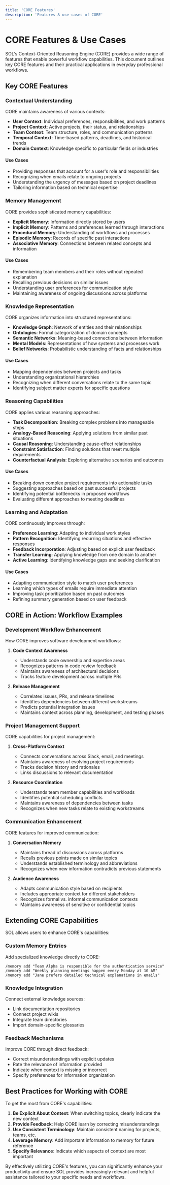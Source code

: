 ```yaml
---
title: 'CORE Features'
description: 'Features & use-cases of CORE'
---
```


# CORE Features & Use Cases

SOL's Context-Oriented Reasoning Engine (CORE) provides a wide range of features that enable powerful workflow capabilities. This document outlines key CORE features and their practical applications in everyday professional workflows.

## Key CORE Features

### Contextual Understanding

CORE maintains awareness of various contexts:

- **User Context**: Individual preferences, responsibilities, and work patterns
- **Project Context**: Active projects, their status, and relationships
- **Team Context**: Team structure, roles, and communication patterns
- **Temporal Context**: Time-based patterns, deadlines, and historical trends
- **Domain Context**: Knowledge specific to particular fields or industries

#### Use Cases
- Providing responses that account for a user's role and responsibilities
- Recognizing when emails relate to ongoing projects
- Understanding the urgency of messages based on project deadlines
- Tailoring information based on technical expertise

### Memory Management

CORE provides sophisticated memory capabilities:

- **Explicit Memory**: Information directly stored by users
- **Implicit Memory**: Patterns and preferences learned through interactions
- **Procedural Memory**: Understanding of workflows and processes
- **Episodic Memory**: Records of specific past interactions
- **Associative Memory**: Connections between related concepts and information

#### Use Cases
- Remembering team members and their roles without repeated explanation
- Recalling previous decisions on similar issues
- Understanding user preferences for communication style
- Maintaining awareness of ongoing discussions across platforms

### Knowledge Representation

CORE organizes information into structured representations:

- **Knowledge Graph**: Network of entities and their relationships
- **Ontologies**: Formal categorization of domain concepts
- **Semantic Networks**: Meaning-based connections between information
- **Mental Models**: Representations of how systems and processes work
- **Belief Networks**: Probabilistic understanding of facts and relationships

#### Use Cases
- Mapping dependencies between projects and tasks
- Understanding organizational hierarchies
- Recognizing when different conversations relate to the same topic
- Identifying subject matter experts for specific questions

### Reasoning Capabilities

CORE applies various reasoning approaches:

- **Task Decomposition**: Breaking complex problems into manageable steps
- **Analogy-Based Reasoning**: Applying solutions from similar past situations
- **Causal Reasoning**: Understanding cause-effect relationships
- **Constraint Satisfaction**: Finding solutions that meet multiple requirements
- **Counterfactual Analysis**: Exploring alternative scenarios and outcomes

#### Use Cases
- Breaking down complex project requirements into actionable tasks
- Suggesting approaches based on past successful projects
- Identifying potential bottlenecks in proposed workflows
- Evaluating different approaches to meeting deadlines

### Learning and Adaptation

CORE continuously improves through:

- **Preference Learning**: Adapting to individual work styles
- **Pattern Recognition**: Identifying recurring situations and effective responses
- **Feedback Incorporation**: Adjusting based on explicit user feedback
- **Transfer Learning**: Applying knowledge from one domain to another
- **Active Learning**: Identifying knowledge gaps and seeking clarification

#### Use Cases
- Adapting communication style to match user preferences
- Learning which types of emails require immediate attention
- Improving task prioritization based on past outcomes
- Refining summary generation based on user feedback

## CORE in Action: Workflow Examples

### Development Workflow Enhancement

How CORE improves software development workflows:

1. **Code Context Awareness**
   - Understands code ownership and expertise areas
   - Recognizes patterns in code review feedback
   - Maintains awareness of architectural decisions
   - Tracks feature development across multiple PRs

2. **Release Management**
   - Correlates issues, PRs, and release timelines
   - Identifies dependencies between different workstreams
   - Predicts potential integration issues
   - Maintains context across planning, development, and testing phases

### Project Management Support

CORE capabilities for project management:

1. **Cross-Platform Context**
   - Connects conversations across Slack, email, and meetings
   - Maintains awareness of evolving project requirements
   - Tracks decision history and rationales
   - Links discussions to relevant documentation

2. **Resource Coordination**
   - Understands team member capabilities and workloads
   - Identifies potential scheduling conflicts
   - Maintains awareness of dependencies between tasks
   - Recognizes when new tasks relate to existing workstreams

### Communication Enhancement

CORE features for improved communication:

1. **Conversation Memory**
   - Maintains thread of discussions across platforms
   - Recalls previous points made on similar topics
   - Understands established terminology and abbreviations
   - Recognizes when new information contradicts previous statements

2. **Audience Awareness**
   - Adapts communication style based on recipients
   - Includes appropriate context for different stakeholders
   - Recognizes formal vs. informal communication contexts
   - Maintains awareness of sensitive or confidential topics

## Extending CORE Capabilities

SOL allows users to enhance CORE's capabilities:

### Custom Memory Entries

Add specialized knowledge directly to CORE:

```
/memory add "Team Alpha is responsible for the authentication service"
/memory add "Weekly planning meetings happen every Monday at 10 AM"
/memory add "Jane prefers detailed technical explanations in emails"
```

### Knowledge Integration

Connect external knowledge sources:

- Link documentation repositories
- Connect project wikis
- Integrate team directories
- Import domain-specific glossaries

### Feedback Mechanisms

Improve CORE through direct feedback:

- Correct misunderstandings with explicit updates
- Rate the relevance of information provided
- Indicate when context is missing or incorrect
- Specify preferences for information organization

## Best Practices for Working with CORE

To get the most from CORE's capabilities:

1. **Be Explicit About Context**: When switching topics, clearly indicate the new context
2. **Provide Feedback**: Help CORE learn by correcting misunderstandings
3. **Use Consistent Terminology**: Maintain consistent naming for projects, teams, etc.
4. **Leverage Memory**: Add important information to memory for future reference
5. **Specify Relevance**: Indicate which aspects of context are most important

By effectively utilizing CORE's features, you can significantly enhance your productivity and ensure SOL provides increasingly relevant and helpful assistance tailored to your specific needs and workflows.